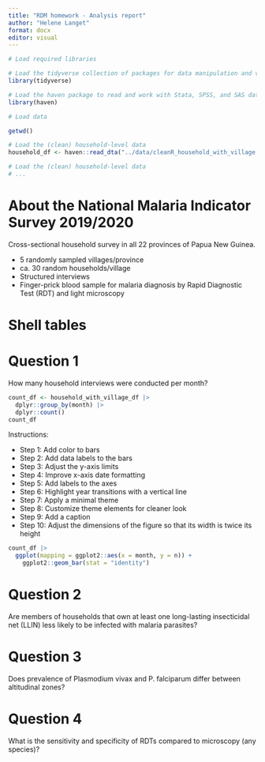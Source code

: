 ```yaml
---
title: "RDM homework - Analysis report"
author: "Helene Langet"
format: docx
editor: visual
---
```


```r
# Load required libraries

# Load the tidyverse collection of packages for data manipulation and visualization
library(tidyverse)

# Load the haven package to read and work with Stata, SPSS, and SAS data files
library(haven)
```

```r
# Load data

getwd()

# Load the (clean) household-level data 
household_df <- haven::read_dta("../data/cleanR_household_with_village.dta")

# Load the (clean) household-level data 
# ...
```
# About the National Malaria Indicator Survey 2019/2020

Cross-sectional household survey in all 22 provinces of Papua New Guinea.

* 5 randomly sampled villages/province
* ca. 30 random households/village
* Structured interviews
* Finger-prick blood sample for malaria diagnosis by Rapid Diagnostic Test (RDT) and light microscopy

# Shell tables

# Question 1

How many household interviews were conducted per month? 

```r
count_df <- household_with_village_df |>
  dplyr::group_by(month) |>
  dplyr::count()
count_df
```

Instructions:

* Step 1: Add color to bars
* Step 2: Add data labels to the bars
* Step 3: Adjust the y-axis limits
* Step 4: Improve x-axis date formatting
* Step 5: Add labels to the axes
* Step 6: Highlight year transitions with a vertical line
* Step 7: Apply a minimal theme
* Step 8: Customize theme elements for cleaner look
* Step 9: Add a caption
* Step 10: Adjust the dimensions of the figure so that its width is twice its height

```r
count_df |>
  ggplot(mapping = ggplot2::aes(x = month, y = n)) +
    ggplot2::geom_bar(stat = "identity")
```

# Question 2

Are members of households that own at least one long-lasting insecticidal net (LLIN) less likely to be infected with malaria parasites?

# Question 3

Does prevalence of Plasmodium vivax and P. falciparum differ between altitudinal zones?

# Question 4

What is the sensitivity and specificity of RDTs compared to microscopy (any species)?